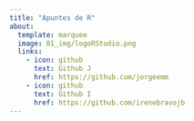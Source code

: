 ```yaml
---
title: "Apuntes de R"
about:
  template: marquee
  image: 01_img/logoRStudio.png
  links:
    - icon: github
      text: Github J
      href: https://github.com/jorgeemm
    - icon: github
      text: Github I
      href: https://github.com/irenebravojb
---
```


